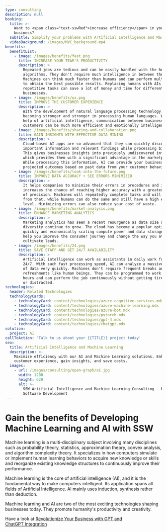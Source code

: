 ```yaml
---
type: consulting
description: null
booking:
  title: >-
    Want to <span class="text-sswRed">increase efficiency</span> in your
    business?
  subTitle: Simplify your problems with Artificial Intelligence and Machine Learning
  videoBackground: /images/MVC_background.mp4
benefits:
  benefitList:
    - image: /images/benefits/fast.png
      title: INCREASE YOUR TEAM'S PRODUCTIVITY
      description: >
        Repeated jobs are tedious and can be easily handled with the help of AI
        algorithms. They don't require much intelligence in between the process.
        Machines can think much faster than humans and can perform multi-tasking
        to obtain the best possible results. Replacing humans with AIs for some
        repetitive tasks can save a lot of money and time for different kinds of
        businesses.
    - image: /images/benefits/ux.png
      title: IMPROVE THE CUSTOMER EXPERIENCE
      description: >
        With the development of natural language processing technology, AI is
        becoming stronger and stronger in processing human languages. With the
        help of artificial intelligence, communication between business and
        customers can be much more efficient and emotionally intelligent.
    - image: /images/benefits/sharing-and-collaboration.png
      title: GAIN INSIGHTS WITH EFFECTIVE DATA MINING
      description: >
        Cloud-based AI apps are so advanced that they can quickly discover
        important information and relevant findings while processing big data.
        This gives businesses insights into previously undiscovered information,
        which provides them with a significant advantage in the marketplace.
        While processing this information, AI can provide your business with
        projected outcomes based on past data from your customer behaviour.
    - image: /images/benefits/look-into-the-future.png
      title: IMPROVE DATA ACCURACY + SEE ERRORS MINIMIZED
      description: >
        It helps companies to minimize their errors in procedures and it
        increases the chance of reaching higher accuracy with a greater degree
        of precision. Machines will repeatedly complete tasks and will learn
        from that, while humans can do the same and still have a high error
        level. Minimizing errors can also reduce your cost of waste.
    - image: /images/benefits/market-analysis.png
      title: ENHANCE MARKETING ANALYTICS
      description: >
        Marketing analytics has seen a recent resurgence as data size and
        diversity continue to grow. The cloud has become a popular option for
        quickly and economically scaling compute power and data storage. AI can
        help you improve the consumer journey and change the way you attract and
        cultivate leads.
    - image: /images/benefits/24.png
      title: SAVE STAFF AND GET 24/7 AVAILABILITY
      description: >
        Artificial intelligence can work as assistants in daily work for humans
        24/7. With such fast processing speed, AI can analyze a massive amount
        of data very quickly. Machines don't require frequent breaks and
        refreshments like human beings. They can be programmed to work for long
        hours and can perform the job continuously without getting tired, bored,
        or distracted.
technologies:
  header: Related Technologies
  technologyCards:
    - technologyCard: content/technologies/azure-cognitive-services.mdx
    - technologyCard: content/technologies/azure-machine-learning.mdx
    - technologyCard: content/technologies/azure-bot.mdx
    - technologyCard: content/technologies/pytorch.mdx
    - technologyCard: content/technologies/gpt-4.mdx
    - technologyCard: content/technologies/chatgpt.mdx
solution:
  project: AI
callToAction: 'Talk to us about your {{TITLE}} project today'
seo:
  title: Artificial Intelligence and Machine Learning
  description: >-
    Maximize efficiency with our AI and Machine Learning solutions. Enhance
    customer experience, gain insights, and save costs. 
  images:
    - url: /images/consulting/open-graph/ai.jpg
      width: 1200
      height: 629
      alt: >-
        SSW Artificial Intelligence and Machine Learning Consulting - Enterprise
        Software Development
---
```


# Gain the benefits of **Developing Machine Learning and AI** with SSW

<VideoEmbed url="https://www.youtube.com/watch?v=7suLeIQ1Tm4" />

Machine learning is a multi-disciplinary subject involving many disciplines such as probability theory, statistics, approximation theory, convex analysis, and algorithm complexity theory. It specializes in how computers simulate or implement human learning behaviors to acquire new knowledge or skills and reorganize existing knowledge structures to continuously improve their performance.

Machine learning is the core of artificial intelligence (AI), and it is the fundamental way to make computers intelligent. Its application spans all fields of Artificial Intelligence. AI mainly uses induction, synthesis rather than deduction.

Machine learning and AI are two of the most exciting technologies shaping businesses today. They promote humanity's productivity and creativity.

Have a look at [Revolutionize Your Business with GPT and ChatGPT Integration](https://www.ssw.com.au/consulting/gpt "Revolutionize Your Business with GPT and ChatGPT Integration")

